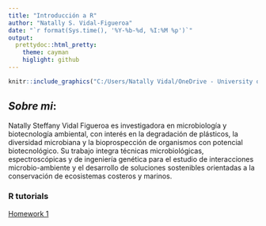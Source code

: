 ```yaml
---
title: "Introducción a R"
author: "Natally S. Vidal-Figueroa"
date: "`r format(Sys.time(), '%Y-%b-%d, %I:%M %p')`"
output:
  prettydoc::html_pretty:
    theme: cayman
    higlight: github
---
```



```r
knitr::include_graphics("C:/Users/Natally Vidal/OneDrive - University of Puerto Rico/datos de R/imagen poster.jpg")
```

## _Sobre mi_:

 Natally Steffany Vidal Figueroa es investigadora en microbiología y biotecnología ambiental, con interés en la degradación de plásticos, la diversidad microbiana y la bioprospección de organismos con potencial biotecnológico. Su trabajo integra técnicas microbiológicas, espectroscópicas y de ingeniería genética para el estudio de interacciones microbio-ambiente y el desarrollo de soluciones sostenibles orientadas a la conservación de ecosistemas costeros y marinos.


### R tutorials

[Homework 1]("tareas/homework1.html")




